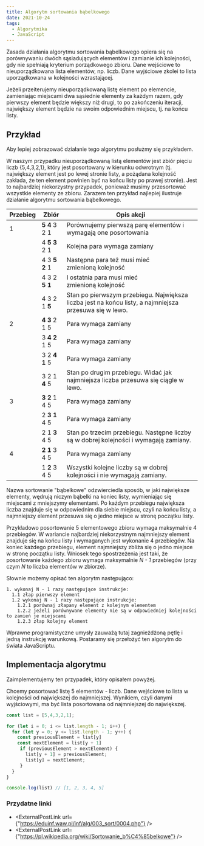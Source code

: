 ```yaml
---
title: Algorytm sortowania bąbelkowego
date: 2021-10-24
tags:
  - Algorytmika
  - JavaScript
---
```



Zasada działania algorytmu sortowania bąbelkowego opiera się na porównywaniu dwóch sąsiadujących elementów i zamianie ich kolejności, gdy nie spełniają kryterium porządkowego zbioru.
Dane wejściowe to nieuporządkowana lista elementów, np. liczb.
Dane wyjściowe zkolei to lista uporządkowana w kolejności wzrastającej.

Jeżeli przeiterujemy nieuporządkowaną listę element po elemencie, zamieniając miejscami dwa sąsiednie elementy za każdym razem, gdy pierwszy element będzie większy niż drugi, to po zakończeniu iteracji, największy element będzie na swoim odpowiednim miejscu, tj. na końcu listy.

## Przykład

Aby lepiej zobrazować działanie tego algorytmu posłużmy się przykładem.

W naszym przypadku nieuporządkowaną listą elementów jest zbiór pięciu liczb {5,4,3,2,1}, który jest posortowany w kierunku odwrotnym (tj. największy element jest po lewej stronie listy, a pożądana kolejność zakłada, że ten element powinien być na końcu listy po prawej stronie).
Jest to najbardziej niekorzystny przypadek, ponieważ musimy przesortować wszystkie elementy ze zbioru.
Zarazem ten przykład najlepiej ilustruje działanie algorytmu sortowania bąbelkowego.

| Przebieg      | Zbiór         | Opis akcji                                                                                             |
| --------      | -----         | ----------                                                                                             |
| 1             | **5 4** 3 2 1 | Porównujemy pierwszą parę elementów i wymagają one posortowania                                        |
|               | 4 **5 3** 2 1 | Kolejna para wymaga zamiany                                                                            |
|               | 4 3 **5 2** 1 | Następna para też musi mieć zmienioną kolejność                                                        |
|               | 4 3 2 **5 1** | I ostatnia para musi mieć zmienioną kolejność                                                          |
|               | 4 3 2 1 **5** | Stan po pierwszym przebiegu. Największa liczba jest na końcu listy, a najmniejsza przesuwa się w lewo. |
| 2             | **4 3** 2 1 5 | Para wymaga zamiany                                                                                    |
|               | 3 **4 2** 1 5 | Para wymaga zamiany                                                                                    |
|               | 3 2 **4 1** 5 | Para wymaga zamiany                                                                                    |
|               | 3 2 1 **4** 5 | Stan po drugim przebiegu. Widać jak najmniejsza liczba przesuwa się ciągle w lewo.                     |
| 3             | **3 2** 1 4 5 | Para wymaga zamiany                                                                                    |
|               | 2 **3 1** 4 5 | Para wymaga zamiany                                                                                    |
|               | 2 1 **3** 4 5 | Stan po trzecim przebiegu. Następne liczby są w dobrej kolejności i wymagają zamiany.                  |
| 4             | **2 1** 3 4 5 | Para wymaga zamiany                                                                                    |
|               | 1 **2** 3 4 5 | Wszystki kolejne liczby są w dobrej kolejności i nie wymagają zamiany.                                 |

Nazwa sortowanie "bąbelkowe" odzwierciedla sposób, w jaki największe elementy, wędrują niczym bąbelki na koniec listy, wymieniając się miejscami z mniejszymy elementami.
Po każdym przebiegu największa liczba znajduje się w odpowiednim dla siebie miejscu, czyli na końcu listy, a najmniejszy element przesuwa się o jedno miejsce w stronę początku listy.

Przykładowo posortowanie 5 elementowego zbioru wymaga maksymalnie 4 przebiegów.
W wariancie najbardziej niekorzystnym najmniejszy element znajduje się na końcu listy i wymaganych jest wykonanie 4 przebiegów. 
Na koniec każdego przebiegu, element najmniejszy zbliża się o jedno miejsce w stronę początku listy.
Wniosek tego spostrzeżenia jest taki, że posortowanie każdego zbioru wymaga maksymalnie *N - 1* przebiegów (przy czym *N* to liczba elementów w zbiorze).

Słownie możemy opisać ten algorytm następująco:

```noLineNumbers
1. wykonaj N - 1 razy następujące instrukcje:
  1.1 złap pierwszy element
  1.2 wykonaj N - 1 razy następujące instrukcje:
    1.2.1 porównaj złapany element z kolejnym elementem
    1.2.2 jeżeli porównywane elementy nie są w odpowiedniej kolejności to zamień je miejscami
    1.2.3 złap kolejny element
```

Wprawne programistyczne umysły zauważą tutaj zagnieżdżoną pętlę i jedną instrukcję warunkową.
Postaramy się przełożyć ten algorytm do świata JavaScriptu.

## Implementacja algorytmu

Zaimplementujemy ten przypadek, który opisałem powyżej.

Chcemy posortować listę 5 elementów - liczb.
Dane wejściowe to lista w kolejności od największej do najmniejszej.
Wynikiem, czyli danymi wyjściowymi, ma być lista posortowana od najmniejszej do największej. 

```js
const list = [5,4,3,2,1];

for (let i = 0; i <= list.length - 1; i++) {
  for (let y = 0; y <= list.length - 1; y++) {
    const previousElement = list[y]
    const nextElement = list[y + 1]
     if (previousElement > nextElement) {
       list[y + 1] = previousElement;
       list[y] = nextElement;
     }
  }
}

console.log(list) // [1, 2, 3, 4, 5]
```

### Przydatne linki
- <ExternalPostLink url={"https://eduinf.waw.pl/inf/alg/003_sort/0004.php"} />
- <ExternalPostLink url={"https://pl.wikipedia.org/wiki/Sortowanie_b%C4%85belkowe"} />
